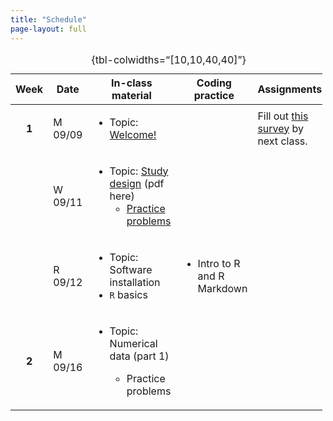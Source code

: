 ```yaml
---
title: "Schedule"
page-layout: full
---
```


+--------+---------+--------------------------------------------------------------------------+-------------------------------+----------------------------------------------------------------------------+
| Week   | Date    | In-class material                                                        | Coding practice               | Assignments                                                                |
+:======:+=========+==========================================================================+===============================+============================================================================+
| **1**  | M 09/09 | -   Topic: [Welcome!](slides/slides-00-welcome.qmd)                      |                               | Fill out [this survey](https://forms.gle/GmbiQXXCEk7xejJt5) by next class. |
+--------+---------+--------------------------------------------------------------------------+-------------------------------+----------------------------------------------------------------------------+
|        | W 09/11 | -   Topic: [Study design](slides/slides-01-study-design.qmd) (pdf here)  |                               |                                                                            |
|        |         |     -   [Practice problems](practice_probs/practice-01-study-design.qmd) |                               |                                                                            |
+--------+---------+--------------------------------------------------------------------------+-------------------------------+----------------------------------------------------------------------------+
|        | R 09/12 | -   Topic: Software installation                                         | -   Intro to R and R Markdown |                                                                            |
|        |         | -   `R` basics                                                           |                               |                                                                            |
+--------+---------+--------------------------------------------------------------------------+-------------------------------+----------------------------------------------------------------------------+
| **2**  | M 09/16 | -   Topic: Numerical data (part 1)                                       |                               |                                                                            |
|        |         |                                                                          |                               |                                                                            |
|        |         |     -   Practice problems                                                |                               |                                                                            |
+--------+---------+--------------------------------------------------------------------------+-------------------------------+----------------------------------------------------------------------------+

: {tbl-colwidths="\[10,10,40,40\]"}
